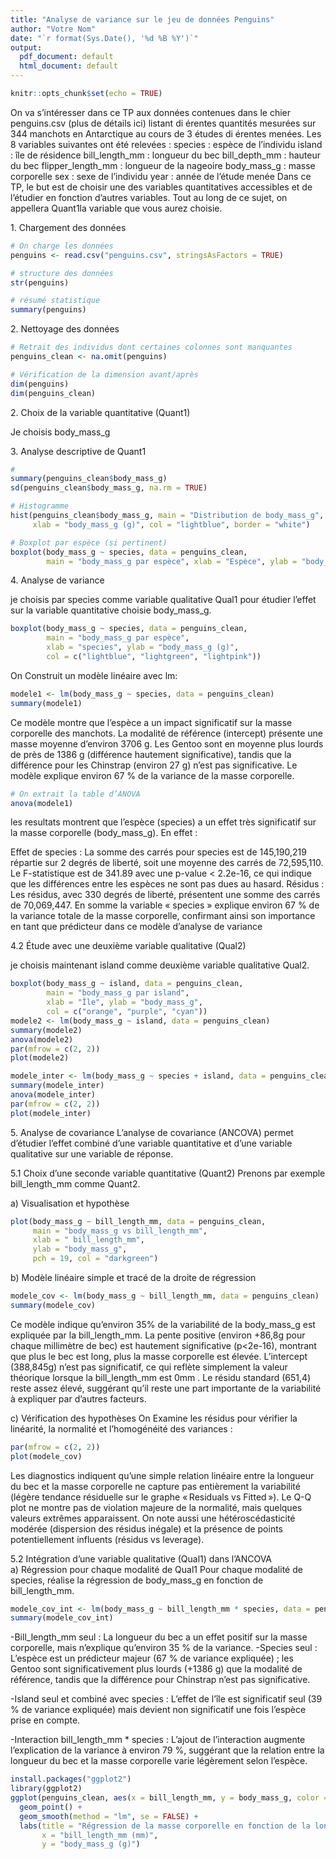 ```yaml
---
title: "Analyse de variance sur le jeu de données Penguins"
author: "Votre Nom"
date: "`r format(Sys.Date(), '%d %B %Y')`"
output:
  pdf_document: default
  html_document: default
---
```


```r
knitr::opts_chunk$set(echo = TRUE)
```

On va s'intéresser dans ce TP aux données contenues dans le chier penguins.csv (plus de détails ici) listant
di érentes quantités mesurées sur 344 manchots en Antarctique au cours de 3 études di érentes menées. Les 8
variables suivantes ont été relevées :
species : espèce de l'individu
island : île de résidence
bill_length_mm : longueur du bec
bill_depth_mm : hauteur du bec
flipper_length_mm : longueur de la nageoire
body_mass_g : masse corporelle
sex : sexe de l'individu
year : année de l'étude menée
Dans ce TP, le but est de choisir une des variables quantitatives accessibles et de l'étudier en fonction
d'autres variables. Tout au long de ce sujet, on appellera Quant1la variable que vous aurez choisie.

1\. Chargement des données

```r
# On charge les données
penguins <- read.csv("penguins.csv", stringsAsFactors = TRUE)

# structure des données
str(penguins)

# résumé statistique
summary(penguins)


```

2\. Nettoyage des données

```r
# Retrait des individus dont certaines colonnes sont manquantes
penguins_clean <- na.omit(penguins)

# Vérification de la dimension avant/après
dim(penguins)      
dim(penguins_clean)

```


2\. Choix de la variable quantitative (Quant1)

Je choisis body_mass_g

3\. Analyse descriptive de Quant1

```r
# 
summary(penguins_clean$body_mass_g)
sd(penguins_clean$body_mass_g, na.rm = TRUE)

```

```r
# Histogramme
hist(penguins_clean$body_mass_g, main = "Distribution de body_mass_g", 
     xlab = "body_mass_g (g)", col = "lightblue", border = "white")


```

```r
# Boxplot par espèce (si pertinent)
boxplot(body_mass_g ~ species, data = penguins_clean,
        main = "body_mass_g par espèce", xlab = "Espèce", ylab = "body_mass_g (g)")

```
4\. Analyse de variance

je choisis par species comme variable qualitative Qual1 pour étudier l’effet sur la variable quantitative choisie body_mass_g.


```r
boxplot(body_mass_g ~ species, data = penguins_clean,
        main = "body_mass_g par espèce",
        xlab = "species", ylab = "body_mass_g (g)",
        col = c("lightblue", "lightgreen", "lightpink"))

```
On Construit un modèle linéaire avec lm:

```r
modele1 <- lm(body_mass_g ~ species, data = penguins_clean)
summary(modele1)

```

Ce modèle montre que l'espèce a un impact significatif sur la masse corporelle des manchots. La modalité de référence (intercept) présente une masse moyenne d'environ 3706 g. Les Gentoo sont en moyenne plus lourds de près de 1386 g (différence hautement significative), tandis que la différence pour les Chinstrap (environ 27 g) n'est pas significative. Le modèle explique environ 67 % de la variance de la masse corporelle.

```r
# On extrait la table d’ANOVA
anova(modele1)

```
les resultats  montrent  que l'espèce (species) a un effet très significatif sur la masse corporelle (body_mass_g). 
En effet :

Effet de species :
La somme des carrés pour species est de 145,190,219 répartie sur 2 degrés de liberté, soit une moyenne des carrés de 72,595,110.
Le F-statistique est de 341.89 avec une p-value < 2.2e-16, ce qui indique que les différences entre les espèces ne sont pas dues au hasard.
Résidus :
Les résidus, avec 330 degrés de liberté, présentent une somme des carrés de 70,069,447.
En somme la variable « species » explique environ 67 % de la variance totale de la masse corporelle, confirmant ainsi son importance en tant que prédicteur dans ce modèle d'analyse de variance


4.2\ Étude avec une deuxième variable qualitative (Qual2)

je choisis maintenant island comme deuxième variable qualitative Qual2.

```r
boxplot(body_mass_g ~ island, data = penguins_clean,
        main = "body_mass_g par island",
        xlab = "Île", ylab = "body_mass_g",
        col = c("orange", "purple", "cyan"))
modele2 <- lm(body_mass_g ~ island, data = penguins_clean)
summary(modele2)
anova(modele2)
par(mfrow = c(2, 2))
plot(modele2)

```

```r
modele_inter <- lm(body_mass_g ~ species + island, data = penguins_clean)
summary(modele_inter)
anova(modele_inter)
par(mfrow = c(2, 2))
plot(modele_inter)


```


5.\ Analyse de covariance
L’analyse de covariance (ANCOVA) permet d’étudier l’effet combiné d’une variable quantitative et d’une variable qualitative sur une variable de réponse.

5.1\ Choix d’une seconde variable quantitative (Quant2)
Prenons par exemple bill_length_mm comme Quant2.

a)\ Visualisation et hypothèse
```r
plot(body_mass_g ~ bill_length_mm, data = penguins_clean,
     main = "body_mass_g vs bill_length_mm",
     xlab = " bill_length_mm",
     ylab = "body_mass_g",
     pch = 19, col = "darkgreen")

```

b)\ Modèle linéaire simple et tracé de la droite de régression
```r
modele_cov <- lm(body_mass_g ~ bill_length_mm, data = penguins_clean)
summary(modele_cov)

```
Ce modèle indique qu’environ 35\% de la variabilité de la body_mass_g est expliquée par la bill_length_mm. La pente positive (environ +86,8g pour chaque millimètre de bec) est hautement significative (p<2e-16), montrant que plus le bec est long, plus la masse corporelle est élevée. L’intercept (388,845g) n’est pas significatif, ce qui reflète simplement la valeur théorique lorsque la bill_length_mm est 0mm . Le résidu standard (651,4) reste assez élevé, suggérant qu’il reste une part importante de la variabilité à expliquer par d’autres facteurs.

c)\ Vérification des hypothèses
On Examine les résidus pour vérifier la linéarité, la normalité et l’homogénéité des variances :
```r
par(mfrow = c(2, 2))
plot(modele_cov)

```
Les diagnostics indiquent qu’une simple relation linéaire entre la longueur du bec et la masse corporelle ne capture pas entièrement la variabilité (légère tendance résiduelle sur le graphe « Residuals vs Fitted »). Le Q-Q plot ne montre pas de violation majeure de la normalité, mais quelques valeurs extrêmes apparaissent. On note aussi une hétéroscédasticité modérée (dispersion des résidus inégale) et la présence de points potentiellement influents (résidus vs leverage).


5.2\ Intégration d’une variable qualitative (Qual1) dans l’ANCOVA
a)\ Régression pour chaque modalité de Qual1
Pour chaque modalité de species, réalise la régression de body_mass_g en fonction de bill_length_mm.
```r
modele_cov_int <- lm(body_mass_g ~ bill_length_mm * species, data = penguins_clean)
summary(modele_cov_int)

```
-Bill_length_mm seul : La longueur du bec a un effet positif sur la masse corporelle, mais n'explique qu'environ 35 % de la variance.
-Species seul : L'espèce est un prédicteur majeur (67 % de variance expliquée) ; les Gentoo sont significativement plus lourds (+1386 g) que la modalité de référence, tandis que la différence pour Chinstrap n'est pas significative.

-Island seul et combiné avec species : L'effet de l'île est significatif seul (39 % de variance expliquée) mais devient non significatif une fois l'espèce prise en compte.

-Interaction bill_length_mm * species : L'ajout de l'interaction augmente l'explication de la variance à environ 79 %, suggérant que la relation entre la longueur du bec et la masse corporelle varie légèrement selon l'espèce.


```r
install.packages("ggplot2")
library(ggplot2)
ggplot(penguins_clean, aes(x = bill_length_mm, y = body_mass_g, color = species)) +
  geom_point() +
  geom_smooth(method = "lm", se = FALSE) +
  labs(title = "Régression de la masse corporelle en fonction de la longueur du bec par espèce",
       x = "bill_length_mm (mm)",
       y = "body_mass_g (g)")

```




